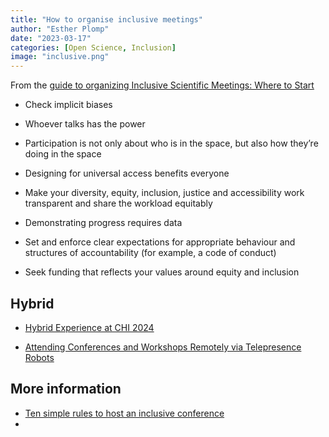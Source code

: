 ```yaml
---
title: "How to organise inclusive meetings"
author: "Esther Plomp"
date: "2023-03-17"
categories: [Open Science, Inclusion]
image: "inclusive.png"
---
```


From the [guide to organizing Inclusive Scientific Meetings: Where to Start](https://500womenscientists.org/inclusive-scientific-meetings)

-   Check implicit biases

-   Whoever talks has the power

-   Participation is not only about who is in the space, but also how they're doing in the space

-   Designing for universal access benefits everyone

-   Make your diversity, equity, inclusion, justice and accessibility work transparent and share the workload equitably

-   Demonstrating progress requires data

-   Set and enforce clear expectations for appropriate behaviour and structures of accountability (for example, a code of conduct)

-   Seek funding that reflects your values around equity and inclusion

## Hybrid

-   [Hybrid Experience at CHI 2024](https://chi2024.acm.org/2023/11/09/hybrid-experience-at-chi-2024/)

-   [Attending Conferences and Workshops Remotely via Telepresence Robots](https://medium.com/@carman_neustaedter/attending-conferences-and-workshops-remotely-via-telepresence-robots-b66b7f4f0a41)

## More information

-   [Ten simple rules to host an inclusive conference](https://doi.org/10.1371/journal.pcbi.1010164)
-   
